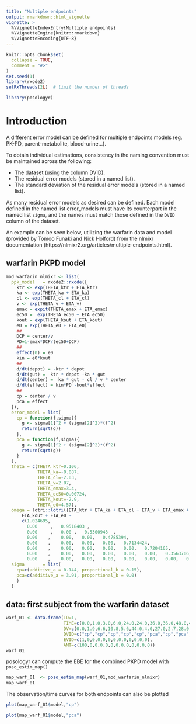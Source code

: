 ```yaml
---
title: "Multiple endpoints"
output: rmarkdown::html_vignette
vignette: >
  %\VignetteIndexEntry{Multiple endpoints}
  %\VignetteEngine{knitr::rmarkdown}
  %\VignetteEncoding{UTF-8}
---
```


```r
knitr::opts_chunk$set(
  collapse = TRUE,
  comment = "#>"
)
set.seed(1)
library(rxode2)
setRxThreads(2L)  # limit the number of threads
```

```r
library(posologyr)
```

# Introduction
A different error model can be defined for multiple endpoints models (eg. 
PK-PD, parent-metabolite, blood-urine...).

To obtain individual estimations, consistency in the naming convention must be maintained across the following:

  *  The dataset (using the column DVID).
  *  The residual error models (stored in a named list).
  *  The standard deviation of the residual error models (stored in a named list).

As many residual error models as desired can be defined. Each model defined in the named list error_models must have its counterpart in the named list `sigma`, and the names must match those defined in the `DVID` column of the dataset.

An example can be seen below, utilizing the warfarin data and model (provided by Tomoo Funaki and Nick Holford) from the nlmixr documentation (https://nlmixr2.org/articles/multiple-endpoints.html).

## warfarin PKPD model

```r
mod_warfarin_nlmixr <- list(
  ppk_model   = rxode2::rxode({
    ktr <- exp(THETA_ktr + ETA_ktr)
    ka <- exp(THETA_ka + ETA_ka)
    cl <- exp(THETA_cl + ETA_cl)
    v <- exp(THETA_v + ETA_v)
    emax = expit(THETA_emax + ETA_emax)
    ec50 =  exp(THETA_ec50 + ETA_ec50)
    kout = exp(THETA_kout + ETA_kout)
    e0 = exp(THETA_e0 + ETA_e0)
    ##
    DCP = center/v
    PD=1-emax*DCP/(ec50+DCP)
    ##
    effect(0) = e0
    kin = e0*kout
    ##
    d/dt(depot) = -ktr * depot
    d/dt(gut) =  ktr * depot -ka * gut
    d/dt(center) =  ka * gut - cl / v * center
    d/dt(effect) = kin*PD -kout*effect
    ##
    cp = center / v
    pca = effect
  }),
  error_model = list(
    cp = function(f,sigma){
      g <- sigma[1]^2 + (sigma[2]^2)*(f^2)
      return(sqrt(g))
    },
    pca = function(f,sigma){
      g <- sigma[1]^2 + (sigma[2]^2)*(f^2)
      return(sqrt(g))
    }
  ),
  theta = c(THETA_ktr=0.106,
            THETA_ka=-0.087,
            THETA_cl=-2.03,
            THETA_v=2.07,
            THETA_emax=3.4,
            THETA_ec50=0.00724,
            THETA_kout=-2.9,
            THETA_e0=4.57),
  omega = lotri::lotri({ETA_ktr + ETA_ka + ETA_cl + ETA_v + ETA_emax + ETA_ec50 +
      ETA_kout + ETA_e0 ~
      c(1.024695,
        0.00     ,   0.9518403 ,
        0.00     ,   0.00 ,   0.5300943  ,
        0.00    ,    0.00,   0.00,   0.4785394,
        0.00    ,    0.00,   0.00,   0.00,   0.7134424,
        0.00    ,    0.00,   0.00,   0.00,   0.00,   0.7204165,
        0.00    ,    0.00,   0.00,   0.00,   0.00,   0.00,   0.3563706,
        0.00    ,    0.00,   0.00,   0.00,   0.00,   0.00,   0.00,   0.2660827)}),
  sigma       = list(
    cp=c(additive_a = 0.144, proportional_b = 0.15),
    pca=c(additive_a = 3.91, proportional_b = 0.0)
    )
  )
```

## data: first subject from the warfarin dataset

```r
warf_01 <- data.frame(ID=1,
                      TIME=c(0.0,1.0,3.0,6.0,24.0,24.0,36.0,36.0,48.0,48.0,72.0,72.0,144.0),
                      DV=c(0.0,1.9,6.6,10.8,5.6,44.0,4.0,27.0,2.7,28.0,0.8,31.0,71.0),
                      DVID=c("cp","cp","cp","cp","cp","pca","cp","pca","cp","pca","cp","pca","pca"),
                      EVID=c(1,0,0,0,0,0,0,0,0,0,0,0,0),
                      AMT=c(100,0,0,0,0,0,0,0,0,0,0,0,0))
warf_01
```

posologyr can compute the EBE for the combined PKPD model with `poso_estim_map()`

```r
map_warf_01  <- poso_estim_map(warf_01,mod_warfarin_nlmixr)
map_warf_01
```

The observation/time curves for both endpoints can also be plotted

```r
plot(map_warf_01$model,"cp")
```


```r
plot(map_warf_01$model,"pca")
```
